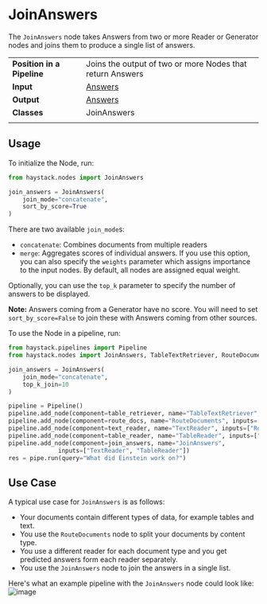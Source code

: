 # JoinAnswers

The `JoinAnswers` node takes Answers from two or more Reader or Generator nodes and joins them to produce a single list of answers.

|||
|-------------|-----------------------------------------------------------------------------------------------------------------------------------------------------------------------------|
|__Position in a Pipeline__| Joins the output of two or more Nodes that return Answers |
|__Input__       | [Answers](/components/v1.5.0/documents-answers-labels#answer)                                                                                                                                                                   |
|__Output__      | [Answers](/components/v1.5.0/documents-answers-labels#answer)                                                                                                                                                                     |
|__Classes__     | JoinAnswers                                                                                                                                             |
|||

## Usage

To initialize the Node, run:

```python
from haystack.nodes import JoinAnswers

join_answers = JoinAnswers(
    join_mode="concatenate",
    sort_by_score=True
)
```

There are two available `join_mode`s:
- `concatenate`: Combines documents from multiple readers
- `merge`: Aggregates scores of individual answers. If you use this option, you can also specify the `weights` parameter which assigns importance to the input nodes. By default, all nodes are assigned equal weight.

Optionally, you can use the `top_k` parameter to specify the number of answers to be displayed.

<div className="max-w-xl bg-yellow-light-theme border-l-8 border-yellow-dark-theme px-6 pt-6 pb-4 my-4 rounded-md dark:bg-yellow-900">

**Note:** Answers coming from a Generator have no score.
You will need to set `sort_by_score=False` to join these with Answers coming from other sources.

</div>

To use the Node in a pipeline, run:

```python
from haystack.pipelines import Pipeline
from haystack.nodes import JoinAnswers, TableTextRetriever, RouteDocuments, TextReader, TableReader

join_answers = JoinAnswers(
    join_mode="concatenate",
    top_k_join=10
)

pipeline = Pipeline()
pipeline.add_node(component=table_retriever, name="TableTextRetriever", inputs=["Query"])
pipeline.add_node(component=route_docs, name="RouteDocuments", inputs=["TableTextRetriever"])
pipeline.add_node(component=text_reader, name="TextReader", inputs=["RouteDocuments.output_1"])
pipeline.add_node(component=table_reader, name="TableReader", inputs=["RouteDocuments.output_2"])
pipeline.add_node(component=join_answers, name="JoinAnswers",
              inputs=["TextReader", "TableReader"])
res = pipe.run(query="What did Einstein work on?")
```


## Use Case

A typical use case for `JoinAnswers` is as follows:
- Your documents contain different types of data, for example tables and text.
- You use the `RouteDocuments` node to split your documents by content type.
- You use a different reader for each document type and you get predicted answers form each reader separately.
- You use the `JoinAnswers` node to join the answers in a single list.

Here's what an example pipeline with the `JoinAnswers` node could look like:
![image](/img/JoinAnswers_pipeline.jpg)